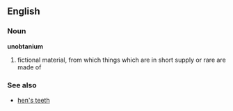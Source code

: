 ==English==
===Noun===
'''unobtanium'''
#fictional material, from which things which are in short supply or rare are made of

===See also===
*[[hen's teeth]]